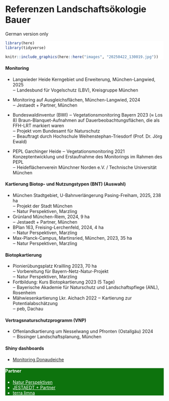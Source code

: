 # Referenzen Landschaftsökologie Bauer

German version only

::: {.column-screen style="background-color:#FFFFFF"}

```r
library(here)
library(tidyverse)
```

```r
knitr::include_graphics(here::here("images", "20250422_130019.jpg"))
```

:::

#### **Monitoring**

* Langwieder Heide Kerngebiet und Erweiterung, München-Langwied, 2025\
  ‒ Landesbund für Vogelschutz (LBV), Kreisgruppe München

* Monitoring auf Ausgleichsflächen, München-Langwied, 2024\
  ‒ Jestaedt + Partner, München

* Bundeswaldinventur (BWI) ‒ Vegetationsmonitoring Bayern 2023 (≈ Los 8) Braun-Blanquet-Aufnahmen auf Dauerbeobachtungsflächen, die als FFH-LRT markiert waren\
  ‒ Projekt vom Bundesamt für Naturschutz\
  ‒ Beauftragt durch Hochschule Weihenstephan-Triesdorf (Prof. Dr. Jörg Ewald)

* PEPL Garchinger Heide ‒ Vegetationsmonitoring 2021 Konzeptentwicklung und Erstaufnahme des Monitorings im Rahmen des PEPL\
  ‒ Heideflächenverein Münchner Norden e.V. / Technische Universität München

#### **Kartierung Biotop- und Nutzungstypen (BNT)** (Auswahl)

* München Stadtgebiet, U-Bahnverlängerung Pasing-Freiham, 2025, 238 ha\
  ‒ Projekt der Stadt München\
  ‒ Natur Perspektiven, Marzling
* Grünland München-Riem, 2024, 9 ha\
  ‒ Jestaedt + Partner, München
* BPlan 163, Freising-Lerchenfeld, 2024, 4 ha\
  ‒ Natur Perspektiven, Marzling
* Max-Planck-Campus, Martinsried, München, 2023, 35 ha\
  ‒ Natur Perspektiven, Marzling

#### **Biotopkartierung**

* Pionierübungsplatz Krailling 2023, 70 ha\
  ‒ Vorbereitung für Bayern-Netz-Natur-Projekt\
  ‒ Natur Perspektiven, Marzling
* Fortbildung: Kurs Biotopkartierung 2023 (5 Tage)\
  ‒ Bayerische Akademie für Naturschutz und Landschaftspflege (ANL), Rosenheim
* Mähwiesenkartierung Lkr. Aichach 2022 ‒ Kartierung zur Potentialabschätzung\
  ‒ peb, Dachau

#### **Vertragsnaturschutzprogramm (VNP)**

* Offenlandkartierung um Nesselwang und Pfronten (Ostallgäu) 2024\
  ‒ Bissinger Landschaftsplanung, München
  
#### **Shiny dashboards**

* [Monitoring Donaudeiche](https://markusbauer.shinyapps.io/shiny_app_map_danube/)

::: {.column-screen style="background-color:#0d730d; color:white"}

::: {.column-body}

<style>
.column-screen a {
  color: white;
  text-decoration: underline; /* optional, für bessere Sichtbarkeit */
}
</style>


#### **Partner**

* <a href="https://natur-perspektiven.de/" style="color: white;">Natur Perspektiven</a>
* <a href="https://www.jestaedt-partner.de/" style="color: white;">JESTAEDT + Partner</a>
* <a href="https://www.terralimna.de/" style="color: white;">terra limna</a>
<br>

:::

:::
